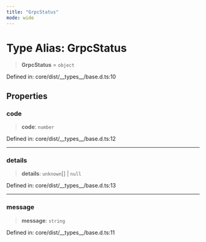 ```yaml
---
title: "GrpcStatus"
mode: wide
---
```

  
# Type Alias: GrpcStatus

> **GrpcStatus** = `object`

Defined in: core/dist/\_\_types\_\_/base.d.ts:10

## Properties

### code

> **code**: `number`

Defined in: core/dist/\_\_types\_\_/base.d.ts:12

***

### details

> **details**: `unknown`[] \| `null`

Defined in: core/dist/\_\_types\_\_/base.d.ts:13

***

### message

> **message**: `string`

Defined in: core/dist/\_\_types\_\_/base.d.ts:11
